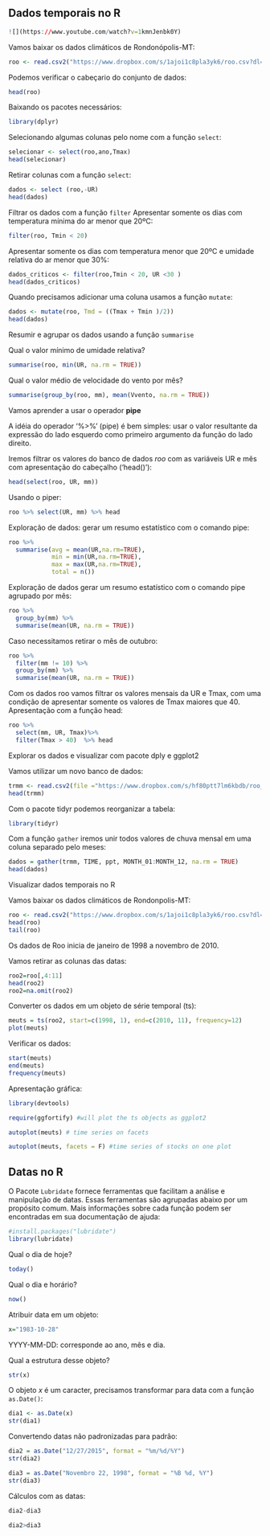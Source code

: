 ## Dados temporais no R

```r
![](https://www.youtube.com/watch?v=1kmnJenbk0Y)
```


Vamos baixar os dados climáticos de Rondonópolis-MT:
```r
roo <- read.csv2("https://www.dropbox.com/s/1ajoi1c8pla3yk6/roo.csv?dl=1")
```

Podemos verificar o cabeçario do conjunto de dados:
```r
head(roo)
```

Baixando os pacotes necessários:
```r
library(dplyr)
```


Selecionando algumas colunas pelo nome com a função `select`:
```r
selecionar <- select(roo,ano,Tmax)
head(selecionar)
```


Retirar colunas com a função `select`:
```r
dados <- select (roo,-UR)
head(dados)
```

Filtrar os dados com a função `filter`
Apresentar somente os dias com temperatura mínima do ar menor que 20ºC:
```r
filter(roo, Tmin < 20)
```

Apresentar somente os dias com temperatura menor que 20ºC e umidade relativa do ar menor que 30%:
```r
dados_criticos <- filter(roo,Tmin < 20, UR <30 )
head(dados_criticos)
```

Quando precisamos adicionar uma coluna usamos a função `mutate`:
```r
dados <- mutate(roo, Tmd = ((Tmax + Tmin )/2))
head(dados)
```

Resumir e agrupar os dados usando a função `summarise`

Qual o valor mínimo de umidade relativa?
```r
summarise(roo, min(UR, na.rm = TRUE)) 
```

Qual o valor médio de velocidade do vento  por mês?
```r
summarise(group_by(roo, mm), mean(Vvento, na.rm = TRUE))
```


Vamos aprender a usar o operador **pipe**

A idéia do operador '%>%' (pipe) é bem simples: usar o valor resultante da expressão do lado esquerdo como primeiro argumento da função do lado direito.

Iremos filtrar os valores do banco de dados *roo* com as variáveis UR e mês com apresentação do cabeçalho ('head()'):
```r
head(select(roo, UR, mm))
```

Usando o piper:
```r
roo %>% select(UR, mm) %>% head
```

Exploração de dados:  gerar um resumo estatístico com o comando pipe:
```r
roo %>% 
  summarise(avg = mean(UR,na.rm=TRUE), 
            min = min(UR,na.rm=TRUE),
            max = max(UR,na.rm=TRUE),
            total = n())
```

Exploração de dados  gerar um resumo estatístico com o comando pipe agrupado por mês:
```r
roo %>% 
  group_by(mm) %>% 
  summarise(mean(UR, na.rm = TRUE))
```

Caso necessitamos retirar o mês de outubro:
```r
roo %>% 
  filter(mm != 10) %>% 
  group_by(mm) %>% 
  summarise(mean(UR, na.rm = TRUE))
```

Com os dados roo vamos filtrar os valores mensais da UR e Tmax, com uma condição de apresentar somente os valores de Tmax maiores que 40. Apresentação com a função head:
```r
roo %>%
  select(mm, UR, Tmax)%>%
  filter(Tmax > 40)  %>% head
```


Explorar os dados e visualizar com pacote dply e ggplot2

Vamos utilizar um novo banco de dados:
```r
trmm <- read.csv2(file ="https://www.dropbox.com/s/hf80ptt7lm6kbdb/roo_trmm.csv?dl=1", sep = "," )
head(trmm)
```

Com o pacote tidyr podemos reorganizar a tabela:
```r
library(tidyr)
```

Com a função `gather` iremos unir todos valores de chuva mensal em uma coluna separado pelo meses:
```r
dados = gather(trmm, TIME, ppt, MONTH_01:MONTH_12, na.rm = TRUE)
head(dados)
```

Visualizar dados temporais no R

Vamos baixar os dados climáticos de Rondonpolis-MT:
```r
roo <- read.csv2("https://www.dropbox.com/s/1ajoi1c8pla3yk6/roo.csv?dl=1")
head(roo)
tail(roo)
```


Os dados de Roo inicia de janeiro de 1998 a novembro de 2010.

Vamos retirar as colunas das datas:
```r
roo2=roo[,4:11]
head(roo2)
roo2=na.omit(roo2)
```

Converter os dados em um objeto de série temporal (ts):
```r
meuts = ts(roo2, start=c(1998, 1), end=c(2010, 11), frequency=12) 
plot(meuts)
```

Verificar os dados:
```r
start(meuts)
end(meuts)
frequency(meuts)
```

Apresentação gráfica:
```r
library(devtools)

require(ggfortify) #will plot the ts objects as ggplot2

autoplot(meuts) # time series on facets

autoplot(meuts, facets = F) #time series of stocks on one plot

```

## Datas no R

O Pacote `Lubridate` fornece ferramentas que facilitam a análise e manipulação de datas. Essas ferramentas são agrupadas abaixo por um propósito comum. Mais informações sobre cada função podem ser encontradas em sua documentação de ajuda:
```r
#install.packages("lubridate")
library(lubridate)
```

Qual o dia de hoje?
```r
today()
```

Qual o dia e horário?
```r
now()
```

Atribuir data em um objeto:
```r
x="1983-10-28"
```

YYYY-MM-DD: corresponde ao ano, mês e dia.

Qual a estrutura desse objeto?
```r
str(x)
```

O objeto *x* é um caracter, precisamos transformar para data com a função `as.Date()`:
```r
dia1 <- as.Date(x)
str(dia1)
```


Convertendo datas não padronizadas para padrão:
```r
dia2 = as.Date("12/27/2015", format = "%m/%d/%Y")
str(dia2)
```


```r
dia3 = as.Date("Novembro 22, 1998", format = "%B %d, %Y")
str(dia3)
```

Cálculos com as datas:
```r
dia2-dia3
```

```r
dia2>dia3
```
